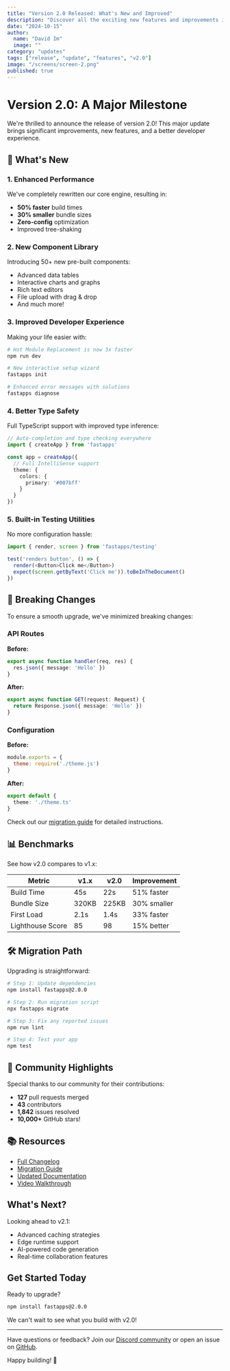 ```yaml
---
title: "Version 2.0 Released: What's New and Improved"
description: "Discover all the exciting new features and improvements in our latest major release."
date: "2024-10-15"
author:
  name: "David Im"
  image: ""
category: "updates"
tags: ["release", "update", "features", "v2.0"]
image: "/screens/screen-2.png"
published: true
---
```


# Version 2.0: A Major Milestone

We're thrilled to announce the release of version 2.0! This major update brings significant improvements, new features, and a better developer experience.

## 🎉 What's New

### 1. Enhanced Performance

We've completely rewritten our core engine, resulting in:

- **50% faster** build times
- **30% smaller** bundle sizes
- **Zero-config** optimization
- Improved tree-shaking

### 2. New Component Library

Introducing 50+ new pre-built components:

- Advanced data tables
- Interactive charts and graphs
- Rich text editors
- File upload with drag & drop
- And much more!

### 3. Improved Developer Experience

Making your life easier with:

```bash
# Hot Module Replacement is now 3x faster
npm run dev

# New interactive setup wizard
fastapps init

# Enhanced error messages with solutions
fastapps diagnose
```

### 4. Better Type Safety

Full TypeScript support with improved type inference:

```typescript
// Auto-completion and type checking everywhere
import { createApp } from 'fastapps'

const app = createApp({
  // Full IntelliSense support
  theme: {
    colors: {
      primary: '#007bff'
    }
  }
})
```

### 5. Built-in Testing Utilities

No more configuration hassle:

```typescript
import { render, screen } from 'fastapps/testing'

test('renders button', () => {
  render(<Button>Click me</Button>)
  expect(screen.getByText('Click me')).toBeInTheDocument()
})
```

## 🔧 Breaking Changes

To ensure a smooth upgrade, we've minimized breaking changes:

### API Routes

**Before:**
```typescript
export async function handler(req, res) {
  res.json({ message: 'Hello' })
}
```

**After:**
```typescript
export async function GET(request: Request) {
  return Response.json({ message: 'Hello' })
}
```

### Configuration

**Before:**
```javascript
module.exports = {
  theme: require('./theme.js')
}
```

**After:**
```typescript
export default {
  theme: './theme.ts'
}
```

Check out our [migration guide](/docs/migration-v2) for detailed instructions.

## 📊 Benchmarks

See how v2.0 compares to v1.x:

| Metric | v1.x | v2.0 | Improvement |
|--------|------|------|-------------|
| Build Time | 45s | 22s | 51% faster |
| Bundle Size | 320KB | 225KB | 30% smaller |
| First Load | 2.1s | 1.4s | 33% faster |
| Lighthouse Score | 85 | 98 | 15% better |

## 🛠️ Migration Path

Upgrading is straightforward:

```bash
# Step 1: Update dependencies
npm install fastapps@2.0.0

# Step 2: Run migration script
npx fastapps migrate

# Step 3: Fix any reported issues
npm run lint

# Step 4: Test your app
npm test
```

## 🌟 Community Highlights

Special thanks to our community for their contributions:

- **127** pull requests merged
- **43** contributors
- **1,842** issues resolved
- **10,000+** GitHub stars!

## 📚 Resources

- [Full Changelog](https://github.com/yourorg/fastapps/releases/tag/v2.0.0)
- [Migration Guide](/docs/migration-v2)
- [Updated Documentation](/docs)
- [Video Walkthrough](https://youtube.com/watch?v=example)

## What's Next?

Looking ahead to v2.1:

- Advanced caching strategies
- Edge runtime support
- AI-powered code generation
- Real-time collaboration features

## Get Started Today

Ready to upgrade?

```bash
npm install fastapps@2.0.0
```

We can't wait to see what you build with v2.0!

---

Have questions or feedback? Join our [Discord community](https://discord.gg/example) or open an issue on [GitHub](https://github.com/yourorg/fastapps).

Happy building! 🚀

